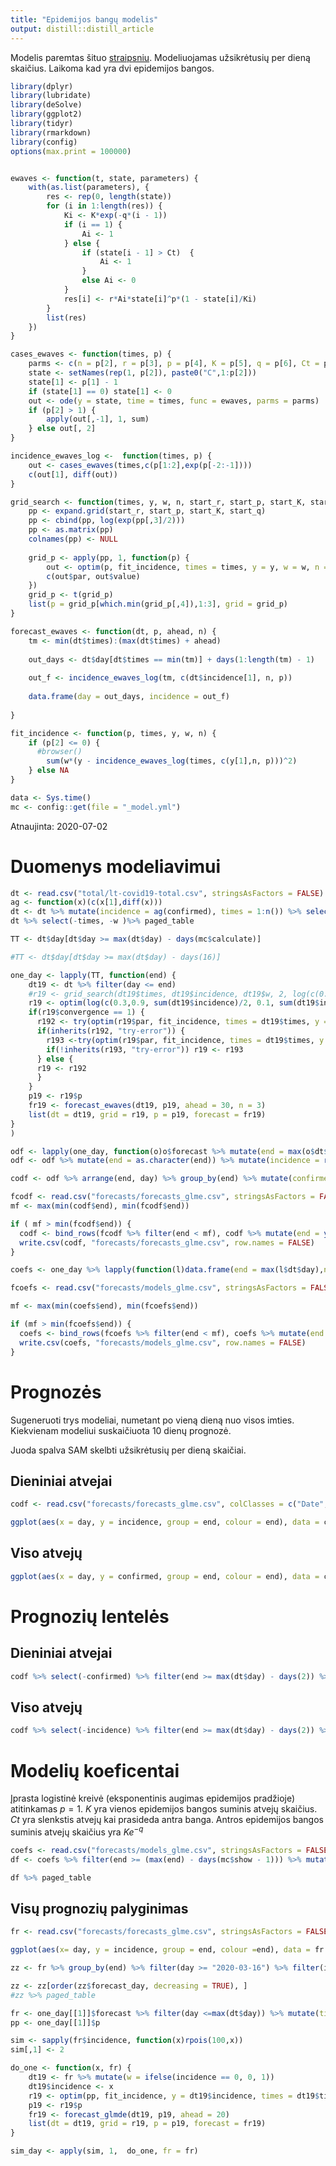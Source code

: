```yaml
---
title: "Epidemijos bangų modelis"
output: distill::distill_article
---
```

Modelis paremtas šituo [straipsniu](https://bmcmedicine.biomedcentral.com/articles/10.1186/s12916-019-1406-6).  Modeliuojamas užsikrėtusių per dieną skaičius. Laikoma kad yra dvi epidemijos bangos.


```r
library(dplyr)
library(lubridate)
library(deSolve)
library(ggplot2)
library(tidyr)
library(rmarkdown)
library(config)
options(max.print = 100000)


ewaves <- function(t, state, parameters) {
    with(as.list(parameters), {
        res <- rep(0, length(state))
        for (i in 1:length(res)) {
            Ki <- K*exp(-q*(i - 1))
            if (i == 1) {
                Ai <- 1
            } else {
                if (state[i - 1] > Ct)  {
                    Ai <- 1
                }
                else Ai <- 0
            }
            res[i] <- r*Ai*state[i]^p*(1 - state[i]/Ki)
        }
        list(res)
    })
}

cases_ewaves <- function(times, p) {
    parms <- c(n = p[2], r = p[3], p = p[4], K = p[5], q = p[6], Ct = p[7])
    state <- setNames(rep(1, p[2]), paste0("C",1:p[2]))
    state[1] <- p[1] - 1
    if (state[1] == 0) state[1] <- 0
    out <- ode(y = state, time = times, func = ewaves, parms = parms)
    if (p[2] > 1) {
        apply(out[,-1], 1, sum)
    } else out[, 2]
}

incidence_ewaves_log <-  function(times, p) {
    out <- cases_ewaves(times,c(p[1:2],exp(p[-2:-1])))
    c(out[1], diff(out))
}

grid_search <- function(times, y, w, n, start_r, start_p, start_K, start_q) {
    pp <- expand.grid(start_r, start_p, start_K, start_q) 
    pp <- cbind(pp, log(exp(pp[,3]/2)))
    pp <- as.matrix(pp)
    colnames(pp) <- NULL
  
    grid_p <- apply(pp, 1, function(p) {
        out <- optim(p, fit_incidence, times = times, y = y, w = w, n = n)
        c(out$par, out$value)
    }) 
    grid_p <- t(grid_p)
    list(p = grid_p[which.min(grid_p[,4]),1:3], grid = grid_p)
}

forecast_ewaves <- function(dt, p, ahead, n) {
    tm <- min(dt$times):(max(dt$times) + ahead)
   
    out_days <- dt$day[dt$times == min(tm)] + days(1:length(tm) - 1)
  
    out_f <- incidence_ewaves_log(tm, c(dt$incidence[1], n, p))
    
    data.frame(day = out_days, incidence = out_f)
    
}

fit_incidence <- function(p, times, y, w, n) {
    if (p[2] <= 0) {
      #browser()
        sum(w*(y - incidence_ewaves_log(times, c(y[1],n, p)))^2)
    } else NA
}
```

```r
data <- Sys.time()
mc <- config::get(file = "_model.yml")
```

Atnaujinta: 2020-07-02


# Duomenys modeliavimui

```r
dt <- read.csv("total/lt-covid19-total.csv", stringsAsFactors = FALSE)
ag <- function(x)(c(x[1],diff(x)))
dt <- dt %>% mutate(incidence = ag(confirmed), times = 1:n()) %>% select(day, confirmed, incidence, times) %>% mutate(day = ymd(day), w = ifelse(incidence == 0, 0, 1)) %>% filter(day >= "2020-03-11") 
dt %>% select(-times, -w )%>% paged_table
```

```r



TT <- dt$day[dt$day >= max(dt$day) - days(mc$calculate)]

#TT <- dt$day[dt$day >= max(dt$day) - days(16)]

one_day <- lapply(TT, function(end) { 
    dt19 <- dt %>% filter(day <= end)
    #r19 <- grid_search(dt19$times, dt19$incidence, dt19$w, 2, log(c(0.3)), log((0.9)), log(c(sum(dt19$incidence), 3e6*0.01)), log(c(0.01, 0.1)))
    r19 <- optim(log(c(0.3,0.9, sum(dt19$incidence)/2, 0.1, sum(dt19$incidence)/2)), fit_incidence, times = dt19$times, y = dt19$incidence, w = dt19$w, n = 3)
    if(r19$convergence == 1) {
      r192 <- try(optim(r19$par, fit_incidence, times = dt19$times, y = dt19$incidence, w = dt19$w, n = 3, method = "BFGS"))
      if(inherits(r192, "try-error")) {
        r193 <-try(optim(r19$par, fit_incidence, times = dt19$times, y = dt19$incidence, w = dt19$w, n = 3))
        if(!inherits(r193, "try-error")) r19 <- r193
      } else {
      r19 <- r192
      }
    }
    p19 <- r19$p
    fr19 <- forecast_ewaves(dt19, p19, ahead = 30, n = 3) 
    list(dt = dt19, grid = r19, p = p19, forecast = fr19)
}
)

```

```r

odf <- lapply(one_day, function(o)o$forecast %>% mutate(end = max(o$dt$day))) %>% bind_rows
odf <- odf %>% mutate(end = as.character(end)) %>% mutate(incidence = round(incidence))

codf <- odf %>% arrange(end, day) %>% group_by(end) %>% mutate(confirmed = cumsum(incidence) + 1) %>% ungroup %>% select(day, end, incidence, confirmed)

fcodf <- read.csv("forecasts/forecasts_glme.csv", stringsAsFactors = FALSE) %>% mutate(day = ymd(day), end = ymd(end))
mf <- max(min(codf$end), min(fcodf$end))

if ( mf > min(fcodf$end)) {
  codf <- bind_rows(fcodf %>% filter(end < mf), codf %>% mutate(end = ymd(end)))
  write.csv(codf, "forecasts/forecasts_glme.csv", row.names = FALSE)
} 

coefs <- one_day %>% lapply(function(l)data.frame(end = max(l$dt$day),n = 3,  r = exp(l$p[1]), p = exp(l$p[2]), K = exp(l$p[3]), q = exp(l$p[4]), Ct = exp(l$p[5]))) %>% bind_rows()

fcoefs <- read.csv("forecasts/models_glme.csv", stringsAsFactors = FALSE) %>% mutate(end = ymd(end))

mf <- max(min(coefs$end), min(fcoefs$end))

if (mf > min(fcoefs$end)) {
  coefs <- bind_rows(fcoefs %>% filter(end < mf), coefs %>% mutate(end = ymd(end)))
  write.csv(coefs, "forecasts/models_glme.csv", row.names = FALSE)
}
```


# Prognozės
Sugeneruoti trys modeliai, numetant po vieną dieną nuo visos imties. Kiekvienam modeliui suskaičiuota 10 dienų prognozė.

Juoda spalva SAM skelbti užsikrėtusių per dieną skaičiai.

## Dieniniai atvejai

```r
codf <- read.csv("forecasts/forecasts_glme.csv", colClasses = c("Date","character","integer","integer"), stringsAsFactors = FALSE)

ggplot(aes(x = day, y = incidence, group = end, colour = end), data = codf %>%  filter(end >= max(dt$day) - days(mc$show - 1), day <= max(dt$day) + days(5))) + geom_line() + geom_point(aes(x = day,  y = incidence, group = NULL), colour = "black", data = dt)

```

## Viso atvejų

```r
ggplot(aes(x = day, y = confirmed, group = end, colour = end), data = codf %>%  filter(end >= max(dt$day) - days(mc$show - 1), day <= max(dt$day) + days(5))) + geom_line() + geom_point(aes(x = day,  y = confirmed, group = NULL), colour = "black", data = dt)

```

# Prognozių lentelės

## Dieniniai atvejai

```r
codf %>% select(-confirmed) %>% filter(end >= max(dt$day) - days(2)) %>%  spread(end, incidence) %>% left_join(dt %>% select(day, historic = incidence), by = "day") %>% paged_table
```

## Viso atvejų

```r
codf %>% select(-incidence) %>% filter(end >= max(dt$day) - days(2)) %>%  spread(end, confirmed) %>% left_join(dt %>% select(day, historic = confirmed), by = "day") %>% paged_table
```

# Modelių koeficentai 

Įprasta logistinė kreivė (eksponentinis augimas epidemijos pradžioje) atitinkamas $p = 1$. $K$ yra vienos epidemijos bangos suminis atvejų skaičius. $Ct$ yra slenkstis atvejų kai prasideda antra banga. Antros epidemijos bangos suminis atvejų skaičius yra $Ke^{-q}$

```r
coefs <- read.csv("forecasts/models_glme.csv", stringsAsFactors = FALSE) %>% mutate(end = ymd(end))
df <- coefs %>% filter(end >= (max(end) - days(mc$show - 1))) %>% mutate(r = round(r, 2), p = round(p, 2), K = round(K), q = round(q, 2), Ct = round(Ct))

df %>% paged_table
```


## Visų prognozių palyginimas

```r
fr <- read.csv("forecasts/forecasts_glme.csv", stringsAsFactors = FALSE) %>% mutate(end = ymd(end), day = ymd(day)) 

ggplot(aes(x= day, y = incidence, group = end, colour =end), data = fr %>% filter(end >="2020-03-27")) + geom_line() +geom_point(aes(x = day,  y = incidence, group = NULL), colour = "black", data = dt)
```



```r
zz <- fr %>% group_by(end) %>% filter(day >= "2020-03-16") %>% filter(incidence == min(incidence)) %>% arrange(day) %>% slice(1) %>% select(forecast_day = end, epidemic_end = day,  incidence, confirmed)

zz <- zz[order(zz$forecast_day, decreasing = TRUE), ]
#zz %>% paged_table
```


```r

fr <- one_day[[1]]$forecast %>% filter(day <=max(dt$day)) %>% mutate(times = 12+1:n())
pp <- one_day[[1]]$p

sim <- sapply(fr$incidence, function(x)rpois(100,x))
sim[,1] <- 2

do_one <- function(x, fr) { 
    dt19 <- fr %>% mutate(w = ifelse(incidence == 0, 0, 1))
    dt19$incidence <- x
    r19 <- optim(pp, fit_incidence, y = dt19$incidence, times = dt19$times, w = dt19$w)
    p19 <- r19$p
    fr19 <- forecast_glmde(dt19, p19, ahead = 20) 
    list(dt = dt19, grid = r19, p = p19, forecast = fr19)
}

sim_day <- apply(sim, 1,  do_one, fr = fr)

```
